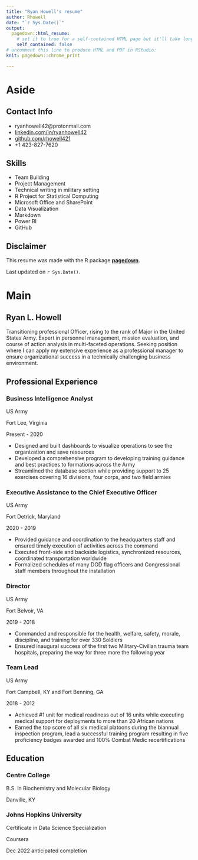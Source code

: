 ```yaml
---
title: "Ryan Howell's resume"
author: Rhowell
date: "`r Sys.Date()`"
output:
  pagedown::html_resume:
    # set it to true for a self-contained HTML page but it'll take longer to render
    self_contained: false
# uncomment this line to produce HTML and PDF in RStudio:
knit: pagedown::chrome_print

---
```


Aside
================================================================================


Contact Info {#contact}
--------------------------------------------------------------------------------

- <i class="fa fa-envelope"></i> ryanhowell42@protonmail.com
- <i class="fa fa-linkedin"></i> [linkedin.com/in/ryanhowell42](linkedin.com/in/ryanhowell42)
- <i class="fa fa-github"></i> [github.com/rhowell421](https://github.com/rhowell421)
- <i class="fa fa-phone"></i> +1 423-827-7620


Skills {#skills}
--------------------------------------------------------------------------------

- Team Building	
- Project Management
- Technical writing in military setting	  
- R Project for Statistical Computing 
- Microsoft Office and SharePoint
- Data Visualization
- Markdown
- Power BI
- GitHub



Disclaimer {#disclaimer}
--------------------------------------------------------------------------------

This resume was made with the R package [**pagedown**](https://github.com/rstudio/pagedown).

Last updated on `r Sys.Date()`.



Main
================================================================================

Ryan L. Howell {#title}
--------------------------------------------------------------------------------

Transitioning professional Officer, rising to the rank of Major in the United States Army. Expert in personnel management, mission evaluation, and course of action analysis in multi-faceted operations. Seeking position where I can apply my extensive experience as a professional manager to ensure organizational success in a technically challenging business environment. 


Professional Experience {data-icon=suitcase}
--------------------------------------------------------------------------------

### Business Intelligence Analyst

US Army

Fort Lee, Virginia

Present - 2020

- Designed and built dashboards to visualize operations to see the organization and save resources 
- Developed a comprehensive program to developing training guidance and best practices to formations across the Army
- Streamlined the database section while providing support to 25 exercises covering 16 divisions, four corps, and two field armies


### Executive Assistance to the Chief Executive Officer

US Army

Fort Detrick, Maryland

2020 - 2019

- Provided guidance and coordination to the headquarters staff and ensured timely execution of activities across the command  
-	Executed front-side and backside logistics, synchronized resources, coordinated  transportation worldwide  
- Formalized schedules of many DOD flag officers and Congressional staff members throughout the installation  


### Director

US Army

Fort Belvoir, VA

2019 - 2018

- Commanded and responsible for the health, welfare, safety, morale, discipline, and training for over 330 Soldiers
- Ensured inaugural success of the first two Military-Civilian trauma team hospitals, preparing the way for three more the following year


### Team Lead

US Army 

Fort Campbell, KY and Fort Benning, GA

2018 - 2012

-	Achieved #1 unit for medical readiness out of 16 units while executing medical support for deployments to more than 20 African nations
-	Earned the top score of all six medical platoons during the biannual inspection program, lead a successful training program resulting in five proficiency badges awarded and 100% Combat Medic recertifications


Education {data-icon=graduation-cap data-concise=true}
--------------------------------------------------------------------------------

### Centre College

B.S. in Biochemistry and Molecular Biology

Danville, KY

### Johns Hopkins University

Certificate in Data Science Specialization

Coursera

Dec 2022 anticipated completion

